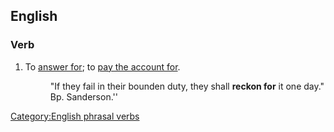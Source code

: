 ==English==

===Verb===
{{en-verb|inf=to [[reckon]] [[for]]|reckons for|reckoning for|reckoned for}}

# To [[answer for]]; to [[pay for|pay the account for]].
#: "If they fail in their bounden duty, they shall '''reckon for''' it one day." Bp. Sanderson.''
[[Category:English phrasal verbs]]